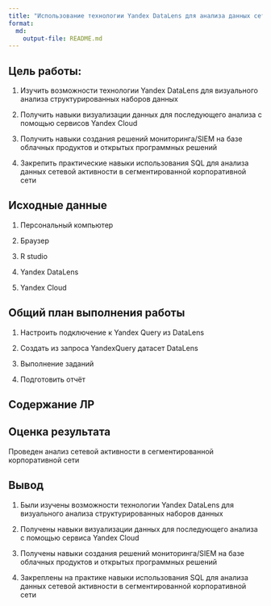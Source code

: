 ```yaml
---
title: "Использование технологии Yandex DataLens для анализа данных сетевой активности"
format: 
  md:
    output-file: README.md
---
```


## Цель работы:

1.  Изучить возможности технологии Yandex DataLens для визуального анализа
    структурированных наборов данных

2.  Получить навыки визуализации данных для последующего анализа с помощью
    сервисов Yandex Cloud

3.  Получить навыки создания решений мониторинга/SIEM на базе облачных
    продуктов и открытых программных решений

4.  Закрепить практические навыки использования SQL для анализа данных сетевой
    активности в сегментированной корпоративной сети

## Исходные данные

1.  Персональный компьютер

2.  Браузер

3.  R studio

4.  Yandex DataLens

5.  Yandex Cloud

## Общий план выполнения работы

1.  Настроить подключение к Yandex Query из DataLens

2.  Создать из запроса YandexQuery датасет DataLens

3.  Выполнение заданий

4.  Подготовить отчёт

## Содержание ЛР

## Оценка результата

Проведен анализ сетевой активности в сегментированной корпоративной сети

## Вывод

1.  Были изучены возможности технологии Yandex DataLens для визуального анализа структурированных наборов данных

2.  Получены навыки визуализации данных для последующего анализа с помощью сервиса Yandex Cloud

3.  Получены навыки создания решений мониторинга/SIEM на базе облачных продуктов и открытых программных решений

4.  Закреплены на практике навыки использования SQL для анализа данных сетевой активности в сегментированной корпоративной сети
